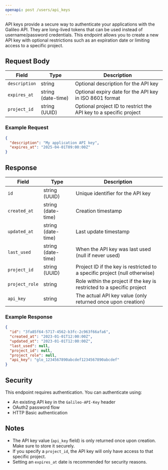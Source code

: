 ```yaml
---
openapi: post /users/api_keys
---
```


API keys provide a secure way to authenticate your applications with the Galileo API. They are long-lived tokens that can be used instead of username/password credentials. This endpoint allows you to create a new API key with optional restrictions such as an expiration date or limiting access to a specific project.

## Request Body

| Field         | Type               | Description                                                       |
| ------------- | ------------------ | ----------------------------------------------------------------- |
| `description` | string             | Optional description for the API key                              |
| `expires_at`  | string (date-time) | Optional expiry date for the API key in ISO 8601 format           |
| `project_id`  | string (UUID)      | Optional project ID to restrict the API key to a specific project |

### Example Request

```json
{
  "description": "My application API key",
  "expires_at": "2025-04-01T09:00:00Z"
}
```

## Response

| Field          | Type               | Description                                                                |
| -------------- | ------------------ | -------------------------------------------------------------------------- |
| `id`           | string (UUID)      | Unique identifier for the API key                                          |
| `created_at`   | string (date-time) | Creation timestamp                                                         |
| `updated_at`   | string (date-time) | Last update timestamp                                                      |
| `last_used`    | string (date-time) | When the API key was last used (null if never used)                        |
| `project_id`   | string (UUID)      | Project ID if the key is restricted to a specific project (null otherwise) |
| `project_role` | string             | Role within the project if the key is restricted to a specific project     |
| `api_key`      | string             | The actual API key value (only returned once upon creation)                |

### Example Response

```json
{
  "id": "3fa85f64-5717-4562-b3fc-2c963f66afa6",
  "created_at": "2023-01-01T12:00:00Z",
  "updated_at": "2023-01-01T12:00:00Z",
  "last_used": null,
  "project_id": null,
  "project_role": null,
  "api_key": "glo_1234567890abcdef1234567890abcdef"
}
```

## Security

This endpoint requires authentication. You can authenticate using:

- An existing API key in the `Galileo-API-Key` header
- OAuth2 password flow
- HTTP Basic authentication

## Notes

- The API key value (`api_key` field) is only returned once upon creation. Make sure to store it securely.
- If you specify a `project_id`, the API key will only have access to that specific project.
- Setting an `expires_at` date is recommended for security reasons.

